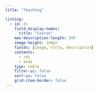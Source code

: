 ```yaml
---
title: "Teaching"

listing:
  - id: ds
    field-display-names:
      title: "Course"
    max-description-length: 500
    image-height: 140px
    fields: [image, title, description]
    contents: 
      - rds
      - ds4e
    type: table
    filter-ui: false
    sort-ui: false
    grid-item-border: false
---
```


<style>
.listing-title {
    min-width: 200px !important;
  & a {
    word-break: normal !important;
  }
}
</style>

::: {#ds} 
:::
